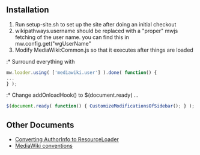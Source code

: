 == Installation ==

# Run setup-site.sh to set up the site after doing an initial checkout
# wikipathways.username should be replaced with a "proper" mwjs fetching of the user name.  you can find this in mw.config.get("wgUserName"
# Modify MediaWiki:Common.js so that it executes after things are loaded
:* Surround everything with
<source lang="javascript">
mw.loader.using( ['mediawiki.user'] ).done( function() {
...
} );
</source>
:* Change addOnloadHook() to $(document.ready( ...
<source lang="javascript">
$(document.ready( function() { CustomizeModificationsOfSidebar(); } );
</source>

== Other Documents ==

* [[docs/ConvertingToResourceLoader.mediawiki|Converting AuthorInfo to ResourceLoader]]
* [[docs/MediaWiki_conventions.mediawiki|MediaWiki conventions]]
